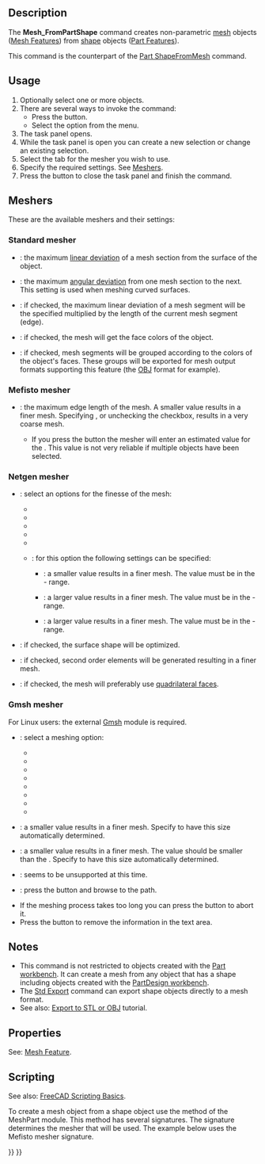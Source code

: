 <languages/>

{{Docnav
|[[Mesh_Export|Export]]
|[[Mesh_RemeshGmsh|RemeshGmsh]]
|[[Mesh_Workbench|Mesh]]
|IconL=Mesh_Export.svg
|IconR=Mesh_RemeshGmsh.svg
|IconC=Workbench_Mesh.svg
}}

{{GuiCommand
|Name=Mesh FromPartShape
|MenuLocation=Meshes → Mesh From Shape
|Workbenches=[[Mesh_Workbench|Mesh]]
}}

==Description==

The '''Mesh_FromPartShape''' command creates non-parametric [[Mesh|mesh]] objects ([[Mesh_Feature|Mesh Features]]) from [[Shape|shape]] objects ([[Part_Feature|Part Features]]).

This command is the counterpart of the [[Part_ShapeFromMesh|Part ShapeFromMesh]] command.

==Usage==

# Optionally select one or more objects.
# There are several ways to invoke the command:
#* Press the {{Button|[[Image:Mesh_FromPartShape.svg|16px]] [[Mesh_FromPartShape|Mesh From Shape]]}} button.
#* Select the {{MenuCommand|Meshes → [[Image:Mesh_FromPartShape.svg|16px]] Mesh From Shape}} option from the menu.
# The {{MenuCommand|Tessellation}} task panel opens.
# While the task panel is open you can create a new selection or change an existing selection.
# Select the tab for the mesher you wish to use.
# Specify the required settings. See [[#Meshers|Meshers]].
# Press the {{Button|OK}} button to close the task panel and finish the command.

==Meshers==

These are the available meshers and their settings:

===Standard mesher===

* {{MenuCommand|Surface deviation}}: the maximum [https://www.opencascade.com/doc/occt-7.3.0/overview/html/occt_user_guides__modeling_algos.html#occt_modalg_11_2 linear deviation] of a mesh section from the surface of the object.
* {{MenuCommand|Angular deviation}}: the maximum [https://www.opencascade.com/doc/occt-7.3.0/overview/html/occt_user_guides__modeling_algos.html#occt_modalg_11_2 angular deviation] from one mesh section to the next. This setting is used when meshing curved surfaces.
* {{MenuCommand|Relative surface deviation}}: if checked, the maximum linear deviation of a mesh segment will be the specified {{MenuCommand|Surface deviation}} multiplied by the length of the current mesh segment (edge).
* {{MenuCommand|Apply face colors to mesh}}: if checked, the mesh will get the face colors of the object.
* {{MenuCommand|Define segments by face colors}}: if checked, mesh segments will be grouped according to the colors of the object's faces. These groups will be exported for mesh output formats supporting this feature (the [https://en.wikipedia.org/wiki/Wavefront_.obj_file OBJ] format for example).

===Mefisto mesher===

* {{MenuCommand|Maximum edge length}}: the maximum edge length of the mesh. A smaller value results in a finer mesh. Specifying {{Value|0}}, or unchecking the checkbox, results in a very coarse mesh.
** If you press the {{Button|Estimate}} button the mesher will enter an estimated value for the {{MenuCommand|Maximum edge length}}. This value is not very reliable if multiple objects have been selected.

===Netgen mesher===

* {{MenuCommand|Fineness}}: select an options for the finesse of the mesh:
** {{MenuCommand|Very coarse}}
** {{MenuCommand|Coarse}}
** {{MenuCommand|Moderate}}
** {{MenuCommand|Fine}}
** {{MenuCommand|Very fine}}
** {{MenuCommand|User defined}}: for this option the following settings can be specified:
*** {{MenuCommand|Mesh size grading}}: a smaller value results in a finer mesh. The value must be in the {{Value|0.1}} - {{Value|1.0}} range.
*** {{MenuCommand|Element per edge}}: a larger value results in a finer mesh. The value must be in the {{Value|0.2}} - {{Value|10.0}} range.
*** {{MenuCommand|Element per curvature radius}}: a larger value results in a finer mesh. The value must be in the {{Value|0.2}} - {{Value|10}} range.
*{{MenuCommand|Optimize surface}}: if checked, the surface shape will be optimized.
*{{MenuCommand|Second order elements}}: if checked, second order elements will be generated resulting in a finer mesh.
*{{MenuCommand|Quad dominated}}: if checked, the mesh will preferably use [https://en.wikipedia.org/wiki/Types_of_mesh#Two-dimensional quadrilateral faces].

===Gmsh mesher===

For Linux users: the external [https://gmsh.info/ Gmsh] module is required.

* {{MenuCommand|Meshing}}: select a meshing option:
** {{MenuCommand|Automatic}}
** {{MenuCommand|Adaptive}}
** {{MenuCommand|Delaunay}}
** {{MenuCommand|Frontal}}
** {{MenuCommand|BAMG}}
** {{MenuCommand|Frontal quad}}
** {{MenuCommand|Parallelograms}}
** {{MenuCommand|Quasi-structured quad}}
* {{MenuCommand|Max. element size}}: a smaller value results in a finer mesh. Specify {{Value|0}} to have this size automatically determined.
* {{MenuCommand|Min. element size}}: a smaller value results in a finer mesh. The value should be smaller than the {{MenuCommand|Max. element size}}. Specify {{Value|0}} to have this size automatically determined.
* {{MenuCommand|Angle}}: seems to be unsupported at this time.
* {{MenuCommand|Path}}: press the {{Button|…}} button and browse to the {{FileName|gmsh.exe}} path.
* If the meshing process takes too long you can press the {{Button|Kill}} button to abort it.
* Press the {{Button|Clear}} button to remove the information in the text area. <!--Because the task panel closes the Clear button cannot be used with this command. But the same task panel is used for the Mesh_RemeshGmsh command-->

==Notes==

* This command is not restricted to objects created with the [[Part_Workbench|Part workbench]]. It can create a mesh from any object that has a shape including objects created with the [[PartDesign_Workbench|PartDesign workbench]].
* The [[Std_Export|Std Export]] command can export shape objects directly to a mesh format.
* See also: [[Export_to_STL_or_OBJ|Export to STL or OBJ]] tutorial.

==Properties==

See: [[Mesh_Feature|Mesh Feature]].

==Scripting==

See also: [[FreeCAD_Scripting_Basics|FreeCAD Scripting Basics]].

To create a mesh object from a shape object use the {{incode|meshFromShape}} method of the MeshPart module. This method has several signatures. The signature determines the mesher that will be used. The example below uses the Mefisto mesher signature.

{{Code|code=
import FreeCAD, Part, Mesh, MeshPart

cyl = FreeCAD.ActiveDocument.addObject("Part::Cylinder", "Cylinder")
FreeCAD.ActiveDocument.recompute()

msh = FreeCAD.ActiveDocument.addObject("Mesh::Feature", "Mesh")
msh.Mesh = MeshPart.meshFromShape(Shape=cyl.Shape, MaxLength=1)
msh.ViewObject.DisplayMode = "Flat Lines"
}}


{{Docnav
|[[Mesh_Export|Export]]
|[[Mesh_RemeshGmsh|RemeshGmsh]]
|[[Mesh_Workbench|Mesh]]
|IconL=Mesh_Export.svg
|IconR=Mesh_RemeshGmsh.svg
|IconC=Workbench_Mesh.svg
}}

{{Mesh Tools navi{{#translation:}}}}
{{Userdocnavi{{#translation:}}}}
{{clear}}